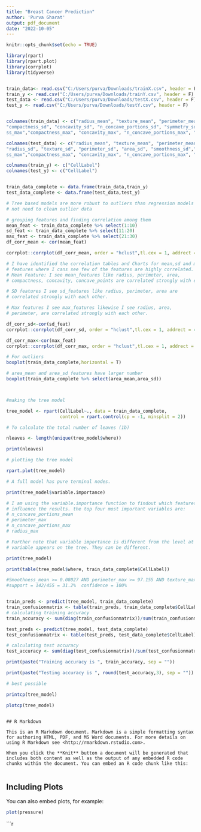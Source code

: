 ```yaml
---
title: "Breast Cancer Prediction"
author: 'Purva Gharat'
output: pdf_document
date: "2022-10-05"
---
```


```r
knitr::opts_chunk$set(echo = TRUE)
```


```r
library(rpart)
library(rpart.plot)
library(corrplot)
library(tidyverse)


train_data<- read.csv("C:/Users/purva/Downloads/trainX.csv", header = F)
train_y <- read.csv("C:/Users/purva/Downloads/trainY.csv", header = F)
test_data <- read.csv("C:/Users/purva/Downloads/testX.csv", header = F)
test_y <- read.csv("C:/Users/purva/Downloads/testY.csv", header = F)


colnames(train_data) <- c("radius_mean", "texture_mean", "perimeter_mean", "area_mean", "smoothness_mean","compactness_mean", "concavity_mean", "n_concave_portions_mean", "symmetry_mean", "fractal_dimension_mean","radius_sd", "texture_sd", "perimeter_sd", "area_sd", "smoothness_sd",
"compactness_sd", "concavity_sd", "n_concave_portions_sd", "symmetry_sd", "fractal_dimension_sd","radius_max", "texture_max", "perimeter_max", "area_max", "smoothne
ss_max","compactness_max", "concavity_max", "n_concave_portions_max", "symmetry_max", "fractal_dimension_max")

colnames(test_data) <- c("radius_mean", "texture_mean", "perimeter_mean", "area_mean", "smoothness_mean","compactness_mean", "concavity_mean", "n_concave_portions_mean", "symmetry_mean", "fractal_dimension_mean",
"radius_sd", "texture_sd", "perimeter_sd", "area_sd", "smoothness_sd","compactness_sd", "concavity_sd", "n_concave_portions_sd", "symmetry_sd", "fractal_dimension_sd","radius_max", "texture_max", "perimeter_max", "area_max", "smoothne
ss_max","compactness_max", "concavity_max", "n_concave_portions_max", "symmetry_max", "fractal_dimension_max")

colnames(train_y) <- c("CellLabel")
colnames(test_y) <- c("CellLabel")


train_data_complete <- data.frame(train_data,train_y)
test_data_complete <- data.frame(test_data,test_y)

# Tree based models are more robust to outliers than regression models so we do 
# not need to clean outlier data

# grouping features and finding correlation among them
mean_feat <- train_data_complete %>% select(1:10)
sd_feat <- train_data_complete %>% select(11:20)
max_feat <- train_data_complete %>% select(21:30)
df_corr_mean <- cor(mean_feat)

corrplot::corrplot(df_corr_mean, order = "hclust",tl.cex = 1, addrect = 4)

# I have identified the correlation tables and Charts for mean,sd and max 
# features where I cans see few of the features are highly correlated.
# Mean Feature: I see mean_features like radius, perimeter, area,
# compactness, concavity, concave_points are correlated strongly with each other.

# SD features I see sd_features like radius, perimeter, area are
# correlated strongly with each other.

# Max features I see max_features likewise I see radius, area,
# perimeter, are correlated strongly with each other.

df_corr_sd<-cor(sd_feat)
corrplot::corrplot(df_corr_sd, order = "hclust",tl.cex = 1, addrect = 4)

df_corr_max<-cor(max_feat)
corrplot::corrplot(df_corr_max, order = "hclust",tl.cex = 1, addrect = 4)

# For outliers
boxplot(train_data_complete,horizontal = T)

# area_mean and area_sd features have larger number
boxplot(train_data_complete %>% select(area_mean,area_sd))



#making the tree model

tree_model <- rpart(CellLabel~., data = train_data_complete, 
                    control = rpart.control(cp = -1, minsplit = 2)) 

# To calculate the total number of leaves (1b)

nleaves <- length(unique(tree_model$where))

print(nleaves)
```



```r
# plotting the tree model

rpart.plot(tree_model)

# A full model has pure terminal nodes. 
```

```r


print(tree_model$variable.importance)

# I am using the variable.importance function to findout which features 
# influence the results. the top four most important variables are:
# n_concave_portions_mean
# perimeter_max
# n_concave_portions_max
# radius_max

# Further note that variable importance is different from the level at which a 
# variable appears on the tree. They can be different.

```

```r

print(tree_model)

print(table(tree_model$where, train_data_complete$CellLabel))
```

```r
#Smoothness_mean >= 0.08027 AND perimeter_max >= 97.155 AND texture_max >= 20 AND n_concave_portions_mean >= 0.05592 is one rule with 142 instances 
#support = 142/455 = 31.2%  confidence = 100% 


train_preds <- predict(tree_model, train_data_complete)
train_confusionmatrix <- table(train_preds, train_data_complete$CellLabel)
# calculating training accuracy
train_accuracy <- sum(diag(train_confusionmatrix))/sum(train_confusionmatrix)

test_preds <- predict(tree_model, test_data_complete)
test_confusionmatrix <- table(test_preds, test_data_complete$CellLabel)

# calculating test accuracy
test_accuracy <- sum(diag(test_confusionmatrix))/sum(test_confusionmatrix)

print(paste("Training accuracy is ", train_accuracy, sep = ""))
```

```r
print(paste("Testing accuracy is ", round(test_accuracy,3), sep = ""))
```


```r

# best possible 

printcp(tree_model)
```


```r
plotcp(tree_model)
```


```

## R Markdown

This is an R Markdown document. Markdown is a simple formatting syntax for authoring HTML, PDF, and MS Word documents. For more details on using R Markdown see <http://rmarkdown.rstudio.com>.

When you click the **Knit** button a document will be generated that includes both content as well as the output of any embedded R code chunks within the document. You can embed an R code chunk like this:


```

## Including Plots

You can also embed plots, for example:

```r
plot(pressure)
```


```r
